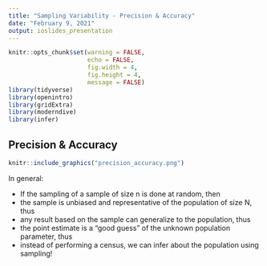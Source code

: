 ```yaml
---
title: "Sampling Variability - Precision & Accuracy"
date: "February 9, 2021"
output: ioslides_presentation
---
```


<style type="text/css">
slides > slide:not(.nobackground):after {
  content: '';
}
</style>

```r
knitr::opts_chunk$set(warning = FALSE, 
                      echo = FALSE, 
                      fig.width = 4, 
                      fig.height = 4, 
                      message = FALSE)
library(tidyverse)
library(openintro)
library(gridExtra)
library(moderndive)
library(infer)
```


## Precision & Accuracy 

```r
knitr::include_graphics("precision_accuracy.png")
```


In general:

- If the sampling of a sample of size n is done at random, then
- the sample is unbiased and representative of the population of size N, thus
- any result based on the sample can generalize to the population, thus
- the point estimate is a “good guess” of the unknown population parameter, thus
- instead of performing a census, we can infer about the population using sampling!